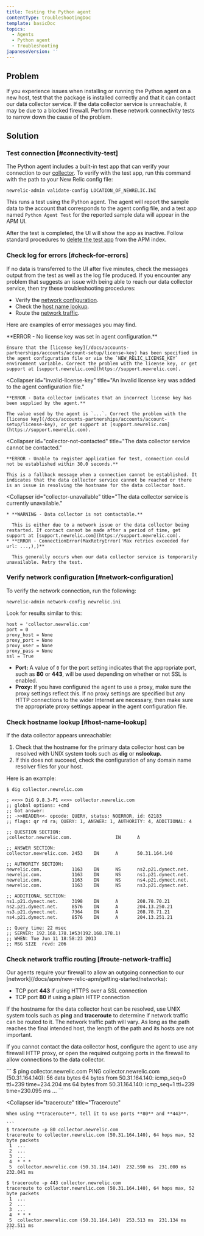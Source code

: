 ```yaml
---
title: Testing the Python agent
contentType: troubleshootingDoc
template: basicDoc
topics:
  - Agents
  - Python agent
  - Troubleshooting
japaneseVersion: ''
---
```


## Problem

If you experience issues when installing or running the Python agent on a new host, test that the package is installed correctly and that it can contact our data collector service. If the data collector service is unreachable, it may be due to a blocked firewall. Perform these network connectivity tests to narrow down the cause of the problem.

## Solution

### Test connection [#connectivity-test]

The Python agent includes a built-in test app that can verify your connection to our [collector](/docs/accounts-partnerships/education/getting-started-new-relic/glossary#collector). To verify with the test app, run this command with the path to your New Relic config file:

```
newrelic-admin validate-config LOCATION_OF_NEWRELIC.INI
```

This runs a test using the Python agent. The agent will report the sample data to the account that corresponds to the agent config file, and a test app named `Python Agent Test` for the reported sample data will appear in the APM UI.

After the test is completed, the UI will show the app as inactive. Follow standard procedures to [delete the test app](/docs/apm/new-relic-apm/maintenance/remove-applications-servers) from the APM index.

### Check log for errors [#check-for-errors]

If no data is transferred to the UI after five minutes, check the messages output from the test as well as the log file produced. If you encounter any problem that suggests an issue with being able to reach our data collector service, then try these troubleshooting procedures:

* Verify the [network configuration](/docs/agents/python-agent/installation-configuration/testing-python-agent#network-configuration).
* Check the [host name lookup](/docs/agents/python-agent/installation-configuration/testing-python-agent#host-name-lookup).
* Route the [network traffic](/docs/agents/python-agent/installation-configuration/testing-python-agent#network-traffic-routing).

Here are examples of error messages you may find.

<CollapserGroup>
  <Collapser
    id="license-key-not-added"
    title="A license key was not added to the agent configuration file."
  >
    **ERROR - No license key was set in agent configuration.**

    Ensure that the [license key](/docs/accounts-partnerships/accounts/account-setup/license-key) has been specified in the agent configuration file or via the `NEW_RELIC_LICENSE_KEY` environment variable. Correct the problem with the license key, or get support at [support.newrelic.com](https://support.newrelic.com).
  </Collapser>

  <Collapser
    id="invalid-license-key"
    title="An invalid license key was added to the agent configuration file."
  >
    **ERROR - Data collector indicates that an incorrect license key has been supplied by the agent.**

    The value used by the agent is `...`. Correct the problem with the [license key](/docs/accounts-partnerships/accounts/account-setup/license-key), or get support at [support.newrelic.com](https://support.newrelic.com).
  </Collapser>

  <Collapser
    id="collector-not-contacted"
    title="The data collector service cannot be contacted."
  >
    **ERROR - Unable to register application for test, connection could not be established within 30.0 seconds.**

    This is a fallback message when a connection cannot be established. It indicates that the data collector service cannot be reached or there is an issue in resolving the hostname for the data collector host.
  </Collapser>

  <Collapser
    id="collector-unavailable"
    title="The data collector service is currently unavailable."
  >
    * **WARNING - Data collector is not contactable.**

      This is either due to a network issue or the data collector being restarted. If contact cannot be made after a period of time, get support at [support.newrelic.com](https://support.newrelic.com).
    * **ERROR - ConnectionError(MaxRetryError('Max retries exceeded for url: ...,),)**

      This generally occurs when our data collector service is temporarily unavailable. Retry the test.
  </Collapser>
</CollapserGroup>

### Verify network configuration [#network-configuration]

To verify the network connection, run the following:

```
newrelic-admin network-config newrelic.ini
```

Look for results similar to this:

```
host = 'collector.newrelic.com'
port = 0
proxy_host = None
proxy_port = None
proxy_user = None
proxy_pass = None
ssl = True
```

* **Port:** A value of `0` for the port setting indicates that the appropriate port, such as **80** or **443**, will be used depending on whether or not SSL is enabled.
* **Proxy:** If you have configured the agent to use a proxy, make sure the proxy settings reflect this. If no proxy settings are specified but any HTTP connections to the wider Internet are necessary, then make sure the appropriate proxy settings appear in the agent configuration file.

### Check hostname lookup [#host-name-lookup]

If the data collector appears unreachable:

1. Check that the hostname for the primary data collector host can be resolved with UNIX system tools such as **dig** or **nslookup.**
2. If this does not succeed, check the configuration of any domain name resolver files for your host.

Here is an example:

```
$ dig collector.newrelic.com

; <<>> DiG 9.8.3-P1 <<>> collector.newrelic.com
;; global options: +cmd
;; Got answer:
;; ->>HEADER<<- opcode: QUERY, status: NOERROR, id: 62183
;; flags: qr rd ra; QUERY: 1, ANSWER: 1, AUTHORITY: 4, ADDITIONAL: 4

;; QUESTION SECTION:
;collector.newrelic.com.                IN      A

;; ANSWER SECTION:
collector.newrelic.com. 2453    IN      A       50.31.164.140

;; AUTHORITY SECTION:
newrelic.com.           1163    IN      NS      ns2.p21.dynect.net.
newrelic.com.           1163    IN      NS      ns1.p21.dynect.net.
newrelic.com.           1163    IN      NS      ns4.p21.dynect.net.
newrelic.com.           1163    IN      NS      ns3.p21.dynect.net.

;; ADDITIONAL SECTION:
ns1.p21.dynect.net.     3198    IN      A       208.78.70.21
ns2.p21.dynect.net.     8576    IN      A       204.13.250.21
ns3.p21.dynect.net.     7364    IN      A       208.78.71.21
ns4.p21.dynect.net.     8576    IN      A       204.13.251.21

;; Query time: 22 msec
;; SERVER: 192.168.178.1#53(192.168.178.1)
;; WHEN: Tue Jun 11 18:58:23 2013
;; MSG SIZE  rcvd: 206
```

### Check network traffic routing [#route-network-traffic]

<Callout variant="important">
  Our agents require your firewall to allow an outgoing connection to our [network](/docs/apm/new-relic-apm/getting-started/networks):

  * TCP port **443** if using HTTPS over a SSL connection
  * TCP port **80** if using a plain HTTP connection
</Callout>

If the hostname for the data collector host can be resolved, use UNIX system tools such as **ping** and **traceroute** to determine if network traffic can be routed to it. The network traffic path will vary. As long as the path reaches the final intended host, the length of the path and its hosts are not important.

If you cannot contact the data collector host, configure the agent to use any firewall HTTP proxy, or open the required outgoing ports in the firewall to allow connections to the data collector.

<CollapserGroup>
  <Collapser
    id="ping"
    title="Ping"
  >
    ```
    $ ping collector.newrelic.com
    PING collector.newrelic.com (50.31.164.140): 56 data bytes
    64 bytes from 50.31.164.140: icmp_seq=0 ttl=239 time=234.204 ms
    64 bytes from 50.31.164.140: icmp_seq=1 ttl=239 time=230.095 ms
    ...
    ```
  </Collapser>

  <Collapser
    id="traceroute"
    title="Traceroute"
  >
    When using **traceroute**, tell it to use ports **80** and **443**.

    ```
    $ traceroute -p 80 collector.newrelic.com
    traceroute to collector.newrelic.com (50.31.164.140), 64 hops max, 52 byte packets
     1  ...
     2  ...
     3  ...
     4  * * *
     5  collector.newrelic.com (50.31.164.140)  232.590 ms  231.000 ms  232.041 ms

    $ traceroute -p 443 collector.newrelic.com
    traceroute to collector.newrelic.com (50.31.164.140), 64 hops max, 52 byte packets
     1  ...
     2  ...
     3  ...
     4  * * *
     5  collector.newrelic.com (50.31.164.140)  253.513 ms  231.134 ms  232.511 ms
    ```
  </Collapser>
</CollapserGroup>
